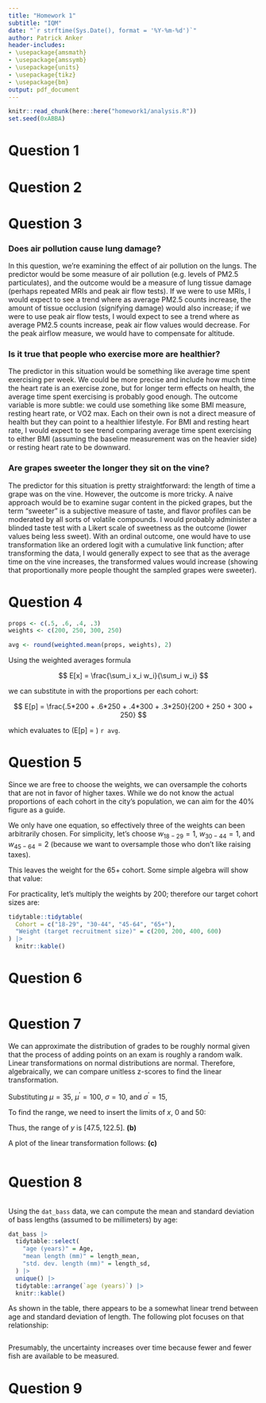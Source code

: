 ```yaml
---
title: "Homework 1"
subtitle: "IQM"
date: "`r strftime(Sys.Date(), format = '%Y-%m-%d')`"
author: Patrick Anker
header-includes:
- \usepackage{amsmath}
- \usepackage{amssymb}
- \usepackage{units}
- \usepackage{tikz}
- \usepackage{bm}
output: pdf_document
---
```


```r
knitr::read_chunk(here::here("homework1/analysis.R"))
set.seed(0xABBA)
```

# Question 1

# Question 2

# Question 3

### Does air pollution cause lung damage?

In this question, we're examining the effect of air pollution on the lungs. The predictor would be some measure of air pollution (e.g. levels of PM2.5 particulates), and the outcome would be a measure of lung tissue damage (perhaps repeated MRIs and peak air flow tests). If we were to use MRIs, I would expect to see a trend where as average PM2.5 counts increase, the amount of tissue occlusion (signifying damage) would also increase; if we were to use peak air flow tests, I would expect to see a trend where as average PM2.5 counts increase, peak air flow values would decrease. For the peak airflow measure, we would have to compensate for altitude.

### Is it true that people who exercise more are healthier?

The predictor in this situation would be something like average time spent exercising per week. We could be more precise and include how much time the heart rate is an exercise zone, but for longer term effects on health, the average time spent exercising is probably good enough. The outcome variable is more subtle: we could use something like some BMI measure, resting heart rate, or VO2 max. Each on their own is not a direct measure of health but they can point to a healthier lifestyle. For BMI and resting heart rate, I would expect to see trend comparing average time spent exercising to either BMI (assuming the baseline measurement was on the heavier side) or resting heart rate to be downward.

### Are grapes sweeter the longer they sit on the vine?

The predictor for this situation is pretty straightforward: the length of time a grape was on the vine. However, the outcome is more tricky. A naive approach would be to examine sugar content in the picked grapes, but the term "sweeter" is a subjective measure of taste, and flavor profiles can be moderated by all sorts of volatile compounds. I would probably administer a blinded taste test with a Likert scale of sweetness as the outcome (lower values being less sweet). With an ordinal outcome, one would have to use transformation like an ordered logit with a cumulative link function; after transforming the data, I would generally expect to see that as the average time on the vine increases, the transformed values would increase (showing that proportionally more people thought the sampled grapes were sweeter).

# Question 4

```r
props <- c(.5, .6, .4, .3)
weights <- c(200, 250, 300, 250)

avg <- round(weighted.mean(props, weights), 2)
```

Using the weighted averages formula

$$
E[x] = \frac{\sum_i x_i w_i}{\sum_i w_i}
$$

we can substitute in with the proportions per each cohort:

$$
E[p] = \frac{.5*200 + .6*250 + .4*300 + .3*250}{200 + 250 + 300 + 250}
$$

which evaluates to \(E[p] = \) `r avg`.

# Question 5

Since we are free to choose the weights, we can oversample the cohorts that are not in favor of higher taxes. While we do not know the actual proportions of each cohort in the city's population, we can aim for the 40% figure as a guide.

We only have one equation, so effectively three of the weights can been arbitrarily chosen. For simplicity, let's choose $w_{\mathrm{18-29}} = 1$, $w_{\mathrm{30-44}} = 1$, and $w_{\mathrm{45-64}} = 2$ (because we want to oversample those who don't like raising taxes).

This leaves the weight for the 65+ cohort. Some simple algebra will show that value:

\begin{align*}
.4\ &=\ \frac{.5*1 + .6*1 + .4*2 + .3*w}{4 + w} \\
&=\ \frac{.3w + 1.9}{4 + w} \\
w+4 &=\ \frac{.3w + 1.9}{.4} \\
w\left(1 - \frac{3}{4}\right)\ &=\ 4.75 - 4 \\
\frac{w}{4}\ &=\ \frac{3}{4} \\
w\ &=\ 3
\end{align*}

For practicality, let's multiply the weights by 200; therefore our target cohort sizes are:

```r
tidytable::tidytable(
  Cohort = c("18-29", "30-44", "45-64", "65+"),
  "Weight (target recruitment size)" = c(200, 200, 400, 600)
) |>
  knitr::kable()
```

# Question 6

```r
```

# Question 7

We can approximate the distribution of grades to be roughly normal given that the process of adding points on an exam is roughly a random walk. Linear transformations on normal distributions are normal. Therefore, algebraically, we can compare unitless z-scores to find the linear transformation.

\begin{align*}
\frac{y-\mu^\prime}{\sigma^\prime}\ &=\ \frac{x-\mu}{\sigma} \\
\sigma y\ &=\ \sigma^\prime x - \sigma^\prime \mu + \sigma\mu^\prime \\
y\ &=\ \frac{\sigma^\prime}{\sigma}x + \left(\mu^\prime - \frac{\sigma^\prime}{\sigma}\mu\right)
\end{align*}

Substituting $\mu = 35$, $\mu^\prime = 100$, $\sigma = 10$, and $\sigma^\prime = 15$,

\begin{align*}
y(x)\ &= 1.5x + 47.5\ \rightarrow\ \{a = 47.5,\ b = 1.5\} &\ \textbf{(a)}
\end{align*}

To find the range, we need to insert the limits of $x$, 0 and 50:

\begin{align*}
y(0)\ &=\ 1.5(0) + 47.5\ \rightarrow y_{\mathrm{min}}=47.5 \\
y(50)\ &=\ 1.5(50) + 47.5\ \rightarrow y_{\mathrm{max}}=122.5 \\
\end{align*}

Thus, the range of $y$ is $\left[47.5, 122.5\right]$. **(b)**

A plot of the linear transformation follows: **(c)**

```r
```

# Question 8

<!-- For the definitions -->
```r
```

Using the `dat_bass` data, we can compute the mean and standard deviation of bass lengths (assumed to be millimeters) by age:

```r
dat_bass |>
  tidytable::select(
    "age (years)" = Age,
    "mean length (mm)" = length_mean,
    "std. dev. length (mm)" = length_sd,
  ) |>
  unique() |>
  tidytable::arrange(`age (years)`) |>
  knitr::kable()
```

As shown in the table, there appears to be a somewhat linear trend between age and standard deviation of length. The following plot focuses on that relationship:

```r
```

Presumably, the uncertainty increases over time because fewer and fewer fish are available to be measured.

# Question 9
